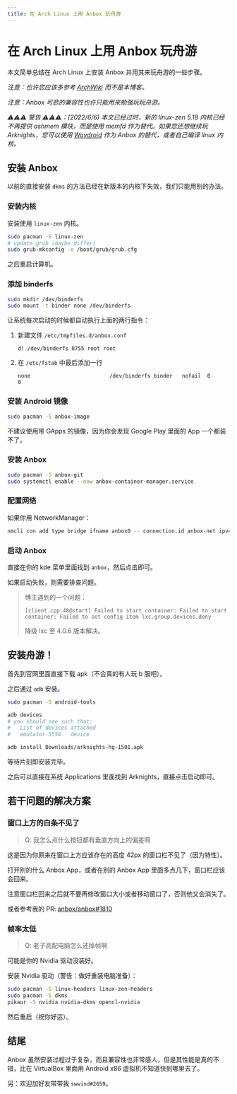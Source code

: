 ```yaml
---
title: 在 Arch Linux 上用 Anbox 玩舟游
---
```


# 在 Arch Linux 上用 Anbox 玩舟游


<Metadata author="swwind" time="2021-5-10" tags="anbox,arknights,archlinux" />

本文简单总结在 Arch Linux 上安装 Anbox 并用其来玩舟游的一些步骤。

_注意：也许您应该多参考 [ArchWiki](https://wiki.archlinux.org/title/Anbox) 而不是本博客。_

_注意：Anbox 可悲的兼容性也许只能用来勉强玩玩舟游。_

_⚠⚠⚠ 警告 ⚠⚠⚠：(2022/6/6) 本文已经过时，新的 linux-zen 5.18 内核已经不再提供 ashmem 模块，而是使用 memfd 作为替代。如果您还想继续玩 Arknights，您可以使用 [Waydroid](https://wiki.archlinux.org/title/Waydroid) 作为 Anbox 的替代，或者自己编译 linux 内核。_

## 安装 Anbox

以前的直接安装 `dkms` 的方法已经在新版本的内核下失效，我们只能用别的办法。

### 安装内核

安装使用 `linux-zen` 内核。

```bash
sudo pacman -S linux-zen
# update grub (maybe differ)
sudo grub-mkconfig -o /boot/grub/grub.cfg
```

之后重启计算机。

### 添加 binderfs

```bash
sudo mkdir /dev/binderfs
sudo mount -t binder none /dev/binderfs
```

让系统每次启动的时候都自动执行上面的两行指令：

1. 新建文件 `/etc/tmpfiles.d/anbox.conf`

   ```
   d! /dev/binderfs 0755 root root
   ```

2. 在 `/etc/fstab` 中最后添加一行

   ```
   none                         /dev/binderfs binder   nofail  0      0
   ```

### 安装 Android 镜像

```bash
sudo pacman -S anbox-image
```

不建议使用带 GApps 的镜像，因为你会发现 Google Play 里面的 App 一个都装不了。

### 安装 Anbox

```bash
sudo pacman -S anbox-git
sudo systemctl enable --now anbox-container-manager.service
```

### 配置网络

如果你用 NetworkManager：

```bash
nmcli con add type bridge ifname anbox0 -- connection.id anbox-net ipv4.method shared ipv4.addresses 192.168.250.1/24
```

### 启动 Anbox

直接在你的 kde 菜单里面找到 `anbox`，然后点击即可。

如果启动失败，则需要排查问题。

> 博主遇到的一个问题：
>
> ```
> [client.cpp:48@start] Failed to start container: Failed to start container: Failed to set config item lxc.group.devices.deny
> ```
>
> 降级 lxc 至 4.0.6 版本解决。

## 安装舟游！

首先到官网里面直接下载 apk（不会真的有人玩 b 服吧）。

之后通过 `adb` 安装。

```bash
sudo pacman -S android-tools

adb devices
# you should see such that:
#   List of devices attached
#   emulator-5558	device

adb install Downloads/arknights-hg-1501.apk
```

等待片刻即安装完毕。

之后可以直接在系统 Applications 里面找到 Arknights，直接点击启动即可。

## 若干问题的解决方案

### 窗口上方的白条不见了

> Q: 我怎么点什么按钮都有垂直方向上的偏差啊

这是因为你原来在窗口上方应该存在的高度 42px 的窗口栏不见了（因为特性）。

打开别的什么 Anbox App，或者在别的 Anbox App 里面多点几下，窗口栏应该会回来。

注意窗口栏回来之后就不要再修改窗口大小或者移动窗口了，否则他又会消失了。

或者参考我的 PR: [anbox/anbox#1810](https://github.com/anbox/anbox/pull/1810)

### 帧率太低

> Q: 老子高配电脑怎么还掉帧啊

可能是你的 Nvidia 驱动没装好。

安装 Nvidia 驱动（警告：做好重装电脑准备）：

```bash
sudo pacman -S linux-headers linux-zen-headers
sudo pacman -S dkms
pikaur -S nvidia nvidia-dkms opencl-nvidia
```

然后重启（祝你好运）。

## 结尾

Anbox 虽然安装过程过于复杂，而且兼容性也非常感人，但是其性能是真的不错，比在 VirtualBox 里面用 Android x86 虚拟机不知道快到哪里去了。

另：欢迎加好友带带我 `swwind#2659`。
